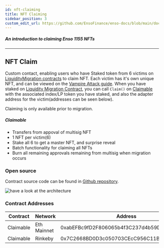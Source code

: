 ```yaml
---
id: nft-claiming
title: NFT Claiming
sidebar_position: 3
custom_edit_url: https://github.com/EnsoFinance/enso-docs/blob/main/docs/smart-contracts/vampire-attack/nft-claiming.mdx
---
```



##### An introduction to claiming Enso 1155 NFTs
---

## NFT Claim

Custom contact, enabling users who have Staked token from 6 victims on [LiquidityMigration contracts](liquidity-migration.mdx) to claim NFT.  Each victim has it's own unique NFT, and can be viewed on the [Vampire Attack guide](../../guides/vampire-attack.mdx).  When you have staked on [Liquidity Migration Contract](https://github.com/EnsoFinance/liquidity-migration/blob/master/contracts/LiquidityMigration.sol#L60), you can call `Claim()` on [Claimable](https://github.com/EnsoFinance/liquidity-migration/blob/master/contracts/nft/Claimable.sol#L59) with the associated index/LP token you have staked, and also the adapter address for the victim(addresses can be seen below).   

Claiming is only available prior to migration.

##### Claimable
- Transfers from appoval of multisig NFT
- 1 NFT per victim(6)
- Stake all 6 to get a master NFT, and surprise reveal
- Batch functionality for claiming all NFTs
- Burn all remaining approvals remaining from multisig when migration occurs




### Open source

Contract source code can be found in [Github repository](https://github.com/EnsoFinance/liquidity-migration/blob/master/contracts/nft/Claimable.sol).

![have a look at the architecture](https://raw.githubusercontent.com/EnsoFinance/liquidity-migration/master/architecture/NFTClaimArchitecture.png?token=AR3VNP62MKEP2BDDT7PIPQ3BS7M4C)


### Contract Addresses

| **Contract** | **Network**    | **Address**                                |
| ------------ | -------------- | ------------------------------------------ |
| Claimable        | Eth Mainnet    | 0xabEFBc9fD2F806065b4f3C237d4b59D9A97Bcac7 |
| Claimable        | Rinkeby        | 0x7C2668BD0D3c050703CEcC956C11Bd520c26f7d4 |